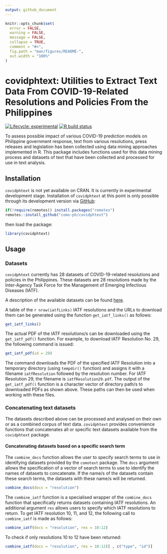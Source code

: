 ```yaml
---
output: github_document
---
```


<!-- README.md is generated from README.Rmd. Please edit that file -->

```r
knitr::opts_chunk$set(
  error = FALSE,
  warning = FALSE,
  message = FALSE,
  collapse = TRUE,
  comment = "#>",
  fig.path = "man/figures/README-",
  out.width = "100%"
)
```

# covidphtext: Utilities to Extract Text Data From COVID-19-Related Resolutions and Policies From the Philippines

<!-- badges: start -->
[![Lifecycle: experimental](https://img.shields.io/badge/lifecycle-experimental-orange.svg)](https://www.tidyverse.org/lifecycle/#experimental)
[![R build status](https://github.com/como-ph/covidphtext/workflows/R-CMD-check/badge.svg)](https://github.com/como-ph/covidphtext/actions)
<!-- badges: end -->

To assess possible impact of various COVID-19 prediction models on Philippine government response, text from various resolutions, press releases and legislation has been collected using data mining approaches implemented in R. This package includes functions used for this data mining process and datasets of text that have been collected and processed for use in text analysis.

## Installation

`covidphtext` is not yet available on CRAN. It is currently in experimental development stage. Installation of `covidphtext` at this point is only possible through its development version via [GitHub](https://github.com/como-ph/covidphtext):

```r
if(!require(remotes)) install.packages("remotes")
remotes::install_github("como-ph/covidphtext")
```

then load the package:

```r
library(covidphtext)
```

## Usage

### Datasets

`covidphtext` currently has 28 datasets of COVID-19-related resolutions and policies in the Philippines. These datasets are 28 resolutions made by the Inter-Agency Task Force for the Management of Emerging Infectious Diseases (IATF).

A description of the available datasets can be found [here](https://como-ph.github.io/comotext/reference/index.html#section-datasets).

A table of the ```r nrow(iatfLinks)``` IATF resolutions and the URLs to download them can be generated using the function `get_iatf_links()` as follows:

```r
get_iatf_links()
```

The actual PDF of the IATF resolutions/s can be downloaded using the `get_iatf_pdf()` function. For example, to download IATF Resolution No. 29, the following command is issued:

```r
get_iatf_pdf(id = 29)
```

The command downloads the PDF of the specified IATF Resolution into a temporary directory (using `tempdir()` function) and assigns it with a filename `iatfResolution` followed by the resolution number. For IATF Resolution 29, the filename is `iatfResolution29.pdf`. The output of the `get_iatf_pdf()` function is a character vector of directory path/s to downloaded PDFs as shown above. These paths can then be used when working with these files.

### Concatenating text datasets

The datasets described above can be processed and analysed on their own or as a combined corpus of text data. `covidphtext` provides convenience functions that concatenates all or specific text datasets available from the `covidphtext` package.

#### Concatenating datasets based on a specific search term

The `combine_docs` function allows the user to specify search terms to use in identifying datasets provided by the `comotext` package. The `docs` argument allows the specification of a vector of search terms to use to identify the names of datasets to concatenate. If the name/s of the datasets contain these search terms, the datasets with these name/s will be returned.

```r
combine_docs(docs = "resolution")
```

The `combine_iatf` function is a specialised wrapper of the `combine_docs` function that specifically returns datasets containing IATF resolutions. An additional argument `res` allows users to specify which IATF resolutions to return. To get IATF resolution 10, 11, and 12, the following call to `combine_iatf` is made as follows:

```r
combine_iatf(docs = "resolution", res = 10:12)
```

To check if only resolutions 10 to 12 have been returned:

```r
combine_iatf(docs = "resolution", res = 10:12)[ , c("type", "id")]
```
